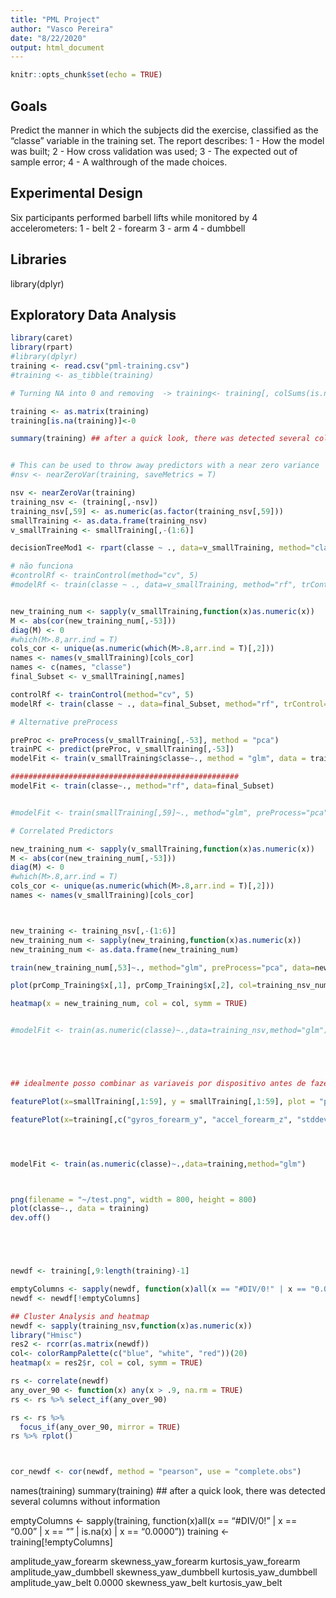 ```yaml
---
title: "PML Project"
author: "Vasco Pereira"
date: "8/22/2020"
output: html_document
---
```


```r
knitr::opts_chunk$set(echo = TRUE)
```

## Goals   
Predict the manner in which the subjects did the exercise, classified as the "classe" variable in the training set.
The report describes:
1 - How the model was built;
2 - How cross validation was used;
3 - The expected out of sample error;
4 - A walthrough of the made choices.

## Experimental Design   
Six participants performed barbell lifts while monitored by 4 accelerometers:
1 - belt
2 - forearm
3 - arm
4 - dumbbell


## Libraries
library(dplyr)

## Exploratory Data Analysis

```r
library(caret)
library(rpart)
#library(dplyr)
training <- read.csv("pml-training.csv")
#training <- as_tibble(training)

# Turning NA into 0 and removing  -> training<- training[, colSums(is.na(training)) == 0]

training <- as.matrix(training)
training[is.na(training)]<-0

summary(training) ## after a quick look, there was detected several columns without information


# This can be used to throw away predictors with a near zero variance
#nsv <- nearZeroVar(training, saveMetrics = T)

nsv <- nearZeroVar(training)
training_nsv <- (training[,-nsv])
training_nsv[,59] <- as.numeric(as.factor(training_nsv[,59]))
smallTraining <- as.data.frame(training_nsv)
v_smallTraining <- smallTraining[,-(1:6)]

decisionTreeMod1 <- rpart(classe ~ ., data=v_smallTraining, method="class")

# não funciona
#controlRf <- trainControl(method="cv", 5)
#modelRf <- train(classe ~ ., data=v_smallTraining, method="rf", trControl=controlRf, ntree=150)


new_training_num <- sapply(v_smallTraining,function(x)as.numeric(x))
M <- abs(cor(new_training_num[,-53]))
diag(M) <- 0
#which(M>.8,arr.ind = T)
cols_cor <- unique(as.numeric(which(M>.8,arr.ind = T)[,2]))
names <- names(v_smallTraining)[cols_cor]
names <- c(names, "classe")
final_Subset <- v_smallTraining[,names]

controlRf <- trainControl(method="cv", 5)
modelRf <- train(classe ~ ., data=final_Subset, method="rf", trControl=controlRf, ntree=150)

# Alternative preProcess

preProc <- preProcess(v_smallTraining[,-53], method = "pca")
trainPC <- predict(preProc, v_smallTraining[,-53])
modelFit <- train(v_smallTraining$classe~., method = "glm", data = trainPC)

###################################################
modelFit <- train(classe~., method="rf", data=final_Subset)


#modelFit <- train(smallTraining[,59]~., method="glm", preProcess="pca", data=smallTraining)

# Correlated Predictors

new_training_num <- sapply(v_smallTraining,function(x)as.numeric(x))
M <- abs(cor(new_training_num[,-53]))
diag(M) <- 0
#which(M>.8,arr.ind = T)
cols_cor <- unique(as.numeric(which(M>.8,arr.ind = T)[,2]))
names <- names(v_smallTraining)[cols_cor]



new_training <- training_nsv[,-(1:6)]
new_training_num <- sapply(new_training,function(x)as.numeric(x))
new_training_num <- as.data.frame(new_training_num)

train(new_training_num[,53]~., method="glm", preProcess="pca", data=new_training_num)

plot(prComp_Training$x[,1], prComp_Training$x[,2], col=training_nsv_num[,100])

heatmap(x = new_training_num, col = col, symm = TRUE)


#modelFit <- train(as.numeric(classe)~.,data=training_nsv,method="glm")





## idealmente posso combinar as variaveis por dispositivo antes de fazer mais análises

featurePlot(x=smallTraining[,1:59], y = smallTraining[,1:59], plot = "pairs")

featurePlot(x=training[,c("gyros_forearm_y", "accel_forearm_z", "stddev_roll_forearm")], y = training[length(training)], plot = "pairs")




modelFit <- train(as.numeric(classe)~.,data=training,method="glm")



png(filename = "~/test.png", width = 800, height = 800)
plot(classe~., data = training)
dev.off()





newdf <- training[,9:length(training)-1]

emptyColumns <- sapply(newdf, function(x)all(x == "#DIV/0!" | x == "0.00" | x == "" | is.na(x) | x == "0.0000"))
newdf <- newdf[!emptyColumns]

## Cluster Analysis and heatmap
newdf <- sapply(training_nsv,function(x)as.numeric(x))
library("Hmisc")
res2 <- rcorr(as.matrix(newdf))
col<- colorRampPalette(c("blue", "white", "red"))(20)
heatmap(x = res2$r, col = col, symm = TRUE)

rs <- correlate(newdf)
any_over_90 <- function(x) any(x > .9, na.rm = TRUE)
rs <- rs %>% select_if(any_over_90)

rs <- rs %>% 
  focus_if(any_over_90, mirror = TRUE)
rs %>% rplot()



cor_newdf <- cor(newdf, method = "pearson", use = "complete.obs")

```






names(training)
summary(training) ## after a quick look, there was detected several columns without information

emptyColumns <- sapply(training, function(x)all(x == "#DIV/0!" | x == "0.00" | x == "" | is.na(x) | x == "0.0000"))
training <- training[!emptyColumns]



amplitude_yaw_forearm
skewness_yaw_forearm
kurtosis_yaw_forearm
amplitude_yaw_dumbbell
skewness_yaw_dumbbell
kurtosis_yaw_dumbbell
amplitude_yaw_belt 0.0000
skewness_yaw_belt
kurtosis_yaw_belt
